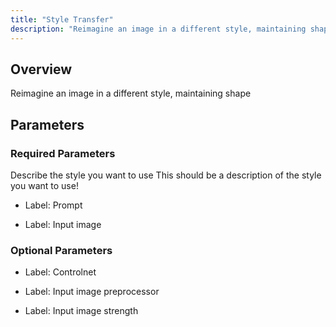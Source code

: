 ```yaml
---
title: "Style Transfer"
description: "Reimagine an image in a different style, maintaining shape"
---
```


## Overview

Reimagine an image in a different style, maintaining shape

## Parameters

### Required Parameters

<ParamField body="prompt" type="string" required>
  Describe the style you want to use

  <Tip>
    This should be a description of the style you want to use!
  </Tip>

  - Label: Prompt
</ParamField>

<ParamField body="init_image" type="string" required>

  - Label: Input image
</ParamField>

### Optional Parameters

<ParamField body="use_init_image" type="string" default={true}>
</ParamField>

<ParamField body="use_ipadapter" type="string" default={false}>
</ParamField>

<ParamField body="use_controlnet" type="string" default={true}>

  - Label: Controlnet
</ParamField>

<ParamField body="preprocessor" type="string">

  - Label: Input image preprocessor
</ParamField>

<ParamField body="controlnet_strength" type="string">

  - Label: Input image strength
</ParamField>

<ParamField body="use_lora" type="string">
</ParamField>

<ParamField body="size_from_input" type="string" default={true}>
</ParamField>

<ParamField body="enforce_SDXL_resolution" type="string" default={true}>
</ParamField>

<ParamField body="width" type="string">
</ParamField>

<ParamField body="height" type="string">
</ParamField>
